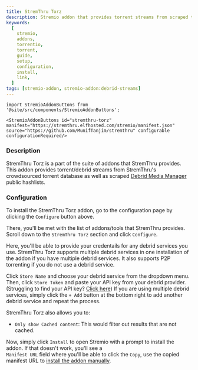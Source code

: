 ```yaml
---
title: StremThru Torz
description: Stremio addon that provides torrent streams from scraped torrent providers.
keywords:
  [
    stremio,
    addons,
    torrentio,
    torrent,
    guide,
    setup,
    configuration,
    install,
    link,
  ]
tags: [stremio-addon, stremio-addon:debrid-streams]
---
```


```mdx-code-block
import StremioAddonButtons from '@site/src/components/StremioAddonButtons';

<StremioAddonButtons id="stremthru-torz" manifest="https://stremthru.elfhosted.com/stremio/manifest.json" source="https://github.com/MunifTanjim/stremthru" configurable configurationRequired/>
```

<h3>Description</h3>

StremThru Torz is a part of the suite of addons that StremThru provides. This addon provides torrent/debrid streams
from StremThru's crowdsourced torrent database as well as scraped [Debrid Media Manager](/stremio/extras/debrid-media-manager) public hashlists.

<h3>Configuration</h3>

To install the StremThru Torz addon, go to the configuration page by clicking the `Configure` button above.

There, you'll be met with the list of addons/tools that StremThru provides. Scroll down to the `StremThru Torz` section and click `Configure`.

Here, you'll be able to provide your credentails for any debrid services you use. StremThru Torz supports multiple debrid services
in one installation of the addon if you have multiple debrid services. It also supports P2P torrenting if you do not use a debrid service.

Click `Store Name` and choose your debrid service from the dropdown menu. Then, click `Store Token` and paste your API key from your debrid provider. (Struggling to find your API key? [Click here](/stremio/faq#where-can-i-find-my-debrid-api-key))
If you are using multiple debrid services, simply click the `+ Add` button at the bottom right to add another debrid service and repeat the process.

StremThru Torz also allows you to:

- `Only show Cached content`: This would filter out results that are not cached.

Now, simply click `Install` to open Stremio with a prompt to install the addon. If that doesn't work, you'll see a  
`Manifest URL` field where you'll be able to click the `Copy`, use the copied manifest URL to [install the addon manually](/stremio/faq#how-do-i-install-an-addon-manually).
